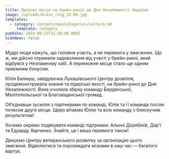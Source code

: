 ```yaml
---
title: Призові місця на брейн-ринзі до Дня Незалежності України
image: /uploads/brain_ring_22.08.jpg
templates:
  - category: content/newsCategories/culture.md
    _template: category
pubDate: 2024-08-22T11:30:00.000Z
hideNews: false
---
```


Мудрі люди кажуть, що головне участь, а не перемога у змаганнях. Що ж, ми дійсно отримали задоволення від участі у брейн-ринзі, який відбувся у Незламному хабі. А переможне місце стало ще одним приємним бонусом. 

Юлія Балмуш, завідувачка Лукашівського Центру дозвілля, продемонструвала знання та лідерські якості, на брейн-ринзі до Дня Незалежності. Вона очолила збірну команду Бердянської, Мелітопольської та Благовіщенської громад.

Об’єднавши зусилля з партнерами по команді, Юлія та її команда посіли почесне друге місце. Щиро вітаємо Юлію та всю команду з блискучим результатом!

Хочемо окремо подякувати команді підтримки: Альоні Дєрябіній, Дар'ї та Едуарду Харченко. Знайте, це і ваша перемога також!

Дякуємо Центру ветеранського розвитку за організацію цього змагання. Відволіктися та порозкидати мізками в наш час — багатого вартує.
